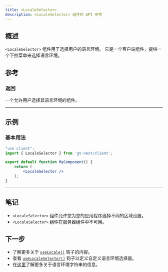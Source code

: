 ```yaml
---
title: <LocaleSelector>
description: <LocaleSelector> 组件的 API 参考
---
```


## 概述

`<LocaleSelector>` 组件用于选择用户的语言环境。
它是一个客户端组件，提供一个下拉菜单来选择语言环境。

## 参考

### 返回

一个允许用户选择其语言环境的组件。

---

## 示例

### 基本用法

```jsx
"use client";
import { LocaleSelector } from 'gt-next/client';

export default function MyComponent() {
    return (
        <LocaleSelector />
    );
}
```

---

## 笔记
* `<LocaleSelector>` 组件允许您为您的应用程序选择不同的区域设置。
* `<LocaleSelector>` 组件在服务器组件中不可用。

## 下一步

* 了解更多关于 [`useLocale()`](/docs/next/api/helpers/useLocale) 钩子的内容。
* 查看 [`useLocaleSelector()`](/docs/next/api/helpers/useLocaleSelector) 钩子以定义自定义语言环境选择器。
* 在[这里](/docs/reference/locale-strings)了解更多关于语言环境字符串的信息。
